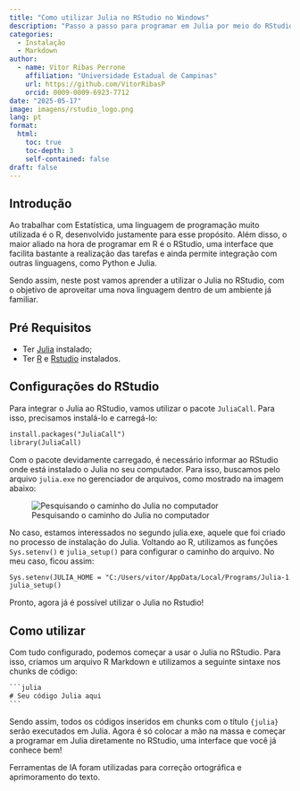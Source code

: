 ```yaml
---
title: "Como utilizar Julia no RStudio no Windows"
description: "Passo a passo para programar em Julia por meio do RStudio"
categories:
  - Instalação
  - Markdown
author:
  - name: Vitor Ribas Perrone
    affiliation: "Universidade Estadual de Campinas"
    url: https://github.com/VitorRibasP
    orcid: 0009-0009-6923-7712
date: "2025-05-17"
image: imagens/rstudio_logo.png
lang: pt
format:
  html:
    toc: true
    toc-depth: 3
    self-contained: false
draft: false
---
```


## Introdução

Ao trabalhar com Estatística, uma linguagem de programação muito utilizada é o R, desenvolvido justamente para esse propósito. Além disso, o maior aliado na hora de programar em R é o RStudio, uma interface que facilita bastante a realização das tarefas e ainda permite integração com outras linguagens, como Python e Julia.

Sendo assim, neste post vamos aprender a utilizar o Julia no RStudio, com o objetivo de aproveitar uma nova linguagem dentro de um ambiente já familiar.


## Pré Requisitos


- Ter [Julia](https://www.ime.unicamp.br/~juliacps/Blog/instalar_julia.html) instalado;
- Ter [R](https://cran.r-project.org/bin/windows/base/) e [Rstudio](https://posit.co/downloads/) instalados.

## Configurações do RStudio

Para integrar o Julia ao RStudio, vamos utilizar o pacote `JuliaCall`. Para isso, precisamos instalá-lo e carregá-lo:

```default
install.packages("JuliaCall")
library(JuliaCall)
```
Com o pacote devidamente carregado, é necessário informar ao RStudio onde está instalado o Julia no seu computador. Para isso, buscamos pelo arquivo `julia.exe` no gerenciador de arquivos, como mostrado na imagem abaixo:

![Pesquisando o caminho do Julia no computador](imagens/rstudiojulia.png){fig-align="center"}

No caso, estamos interessados no segundo julia.exe, aquele que foi criado no processo de instalação do Julia. Voltando ao R, utilizamos as funções `Sys.setenv()` e `julia_setup()` para configurar o caminho do arquivo. No meu caso, ficou assim:

```default
Sys.setenv(JULIA_HOME = "C:/Users/vitor/AppData/Local/Programs/Julia-1.10.2/bin"
julia_setup()
```
Pronto, agora já é possível utilizar o Julia no Rstudio! 


## Como utilizar

Com tudo configurado, podemos começar a usar o Julia no RStudio. Para isso, criamos um arquivo R Markdown e utilizamos a seguinte sintaxe nos chunks de código:

````default
```julia
# Seu código Julia aqui
```
````
Sendo assim, todos os códigos inseridos em chunks com o título `{julia}` serão executados em Julia.
Agora é só colocar a mão na massa e começar a programar em Julia diretamente no RStudio, uma interface que você já conhece bem!


::: callout-note
Ferramentas de IA foram utilizadas para correção ortográfica e aprimoramento do texto.
:::